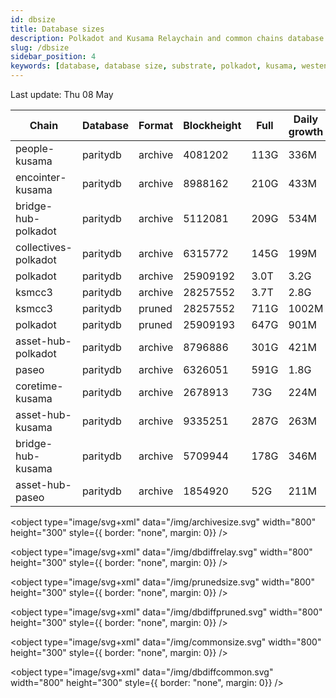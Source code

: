 ```yaml
---
id: dbsize
title: Database sizes
description: Polkadot and Kusama Relaychain and common chains database sizes
slug: /dbsize
sidebar_position: 4
keywords: [database, database size, substrate, polkadot, kusama, westend]
---
```



Last update: Thu 08 May

| Chain    | Database   | Format | Blockheight | Full         | Daily growth |
| ------------------------| ----------- | -------- | ------- | ---------- | ----- | 
| people-kusama | paritydb | archive | 4081202 | 113G | 336M |
| encointer-kusama | paritydb | archive | 8988162 | 210G | 433M |
| bridge-hub-polkadot | paritydb | archive | 5112081 | 209G | 534M |
| collectives-polkadot | paritydb | archive | 6315772 | 145G | 199M |
| polkadot | paritydb | archive | 25909192 | 3.0T | 3.2G |
| ksmcc3 | paritydb | archive | 28257552 | 3.7T | 2.8G |
| ksmcc3 | paritydb | pruned | 28257552 | 711G | 1002M |
| polkadot | paritydb | pruned | 25909193 | 647G | 901M |
| asset-hub-polkadot | paritydb | archive | 8796886 | 301G | 421M |
| paseo | paritydb | archive | 6326051 | 591G | 1.8G |
| coretime-kusama | paritydb | archive | 2678913 | 73G | 224M |
| asset-hub-kusama | paritydb | archive | 9335251 | 287G | 263M |
| bridge-hub-kusama | paritydb | archive | 5709944 | 178G | 346M |
| asset-hub-paseo | paritydb | archive | 1854920 | 52G | 211M |
<object type="image/svg+xml" data="/img/archivesize.svg" width="800" height="300" style={{ border: "none", margin: 0}} />

<object type="image/svg+xml" data="/img/dbdiffrelay.svg" width="800" height="300" style={{ border: "none", margin: 0}} />

<object type="image/svg+xml" data="/img/prunedsize.svg" width="800" height="300" style={{ border: "none", margin: 0}} />

<object type="image/svg+xml" data="/img/dbdiffpruned.svg" width="800" height="300" style={{ border: "none", margin: 0}} />

<object type="image/svg+xml" data="/img/commonsize.svg" width="800" height="300" style={{ border: "none", margin: 0}} />

<object type="image/svg+xml" data="/img/dbdiffcommon.svg" width="800" height="300" style={{ border: "none", margin: 0}} />
